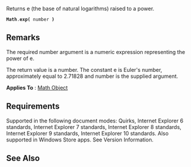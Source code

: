 Returns e (the base of natural logarithms) raised to a power.

 '''Math'''.'''exp(''' number ''')'''

==Remarks==
The required number argument is a numeric expression representing the power of e.

The return value is a number. The constant e is Euler's number, approximately equal to 2.71828 and number is the supplied argument.

'''Applies To''' : [[Objects/Math|Math Object]]


==Requirements==
Supported in the following document modes: Quirks, Internet Explorer 6 standards, Internet Explorer 7 standards, Internet Explorer 8 standards, Internet Explorer 9 standards, Internet Explorer 10 standards. Also supported in Windows Store apps. See Version Information.


==See Also==

              
